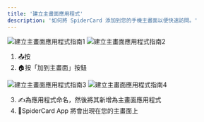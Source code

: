 ```yaml
---
title: '建立主畫面應用程式'
description: '如何將 SpiderCard 添加到您的手機主畫面以便快速訪問。'
---
```


![建立主畫面應用程式指南1](https://milways.gitbook.io/~gitbook/image?url=https%3A%2F%2F576526375-files.gitbook.io%2F%7E%2Ffiles%2Fv0%2Fb%2Fgitbook-x-prod.appspot.com%2Fo%2Fspaces%252FWk98YWM2MHtAzSHwvK6L%252Fuploads%252FPVw4lH0FSvAAvIgAKj3b%252F314.png%3Falt%3Dmedia%26token%3D2703983c-10a7-4ec7-b431-760d778b869c&width=768&dpr=4&quality=100&sign=84f2db84&sv=2)
![建立主畫面應用程式指南2](https://milways.gitbook.io/~gitbook/image?url=https%3A%2F%2F576526375-files.gitbook.io%2F%7E%2Ffiles%2Fv0%2Fb%2Fgitbook-x-prod.appspot.com%2Fo%2Fspaces%252FWk98YWM2MHtAzSHwvK6L%252Fuploads%252F5LD3yl7JnOuyGiDTKOUY%252F315.png%3Falt%3Dmedia%26token%3D94b05636-c347-47bc-a149-700e2219110c&width=768&dpr=4&quality=100&sign=5869446f&sv=2)

1.  📤按
2.  🏠按「加到主畫面」按鈕

![建立主畫面應用程式指南3](https://milways.gitbook.io/~gitbook/image?url=https%3A%2F%2F576526375-files.gitbook.io%2F%7E%2Ffiles%2Fv0%2Fb%2Fgitbook-x-prod.appspot.com%2Fo%2Fspaces%252FWk98YWM2MHtAzSHwvK6L%252Fuploads%252FhhQjbScgrmzJD1sQeJRV%252F316.png%3Falt%3Dmedia%26token%3D8226c322-939a-4818-a549-70b18d35677f&width=768&dpr=4&quality=100&sign=cb56ade6&sv=2)
![建立主畫面應用程式指南4](https://milways.gitbook.io/~gitbook/image?url=https%3A%2F%2F576526375-files.gitbook.io%2F%7E%2Ffiles%2Fv0%2Fb%2Fgitbook-x-prod.appspot.com%2Fo%2Fspaces%252FWk98YWM2MHtAzSHwvK6L%252Fuploads%252FyrTZPeMHXnbS0ZpMcjFe%252F435.png%3Falt%3Dmedia%26token%3Dd0c359d3-5588-4474-a53f-614c445ef9b8&width=768&dpr=4&quality=100&sign=d8745158&sv=2)

3.  ✍️為應用程式命名，然後將其新增為主畫面應用程式
4.  🚀SpiderCard App 將會出現在您的主畫面上

